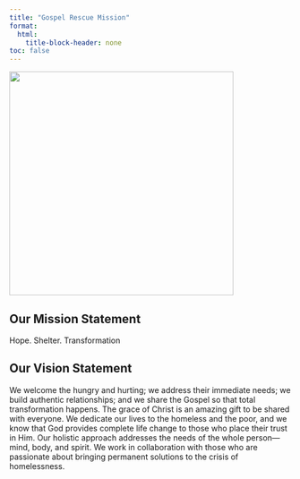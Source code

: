 ```yaml
---
title: "Gospel Rescue Mission"
format: 
  html:
    title-block-header: none
toc: false
---
```



<style>
  /* Style the header text (optional) */
  header h1, header p {
    /* Set the text color to white or any color that contrasts with the background */
    color: white;
  }
</style>

[![](images/gospelRescueMissionLogo.jpeg){fig-align="center" width="400"}](https://casadelosninos.org/how-to-help/donate/?fbclid=IwAR2yEyACPwdzP5jSz8NoZyVc8zsmRwXxxFDyEUplBmwSZoiCy3vB7NCr8w8)

## Our Mission Statement

<p class="centered-paragraph">Hope. Shelter. Transformation</p>

## Our Vision Statement

<p class="centered-paragraph">We welcome the hungry and hurting; we address their immediate needs; we build authentic relationships; and we share the Gospel so that total transformation happens. The grace of Christ is an amazing gift to be shared with everyone. We dedicate our lives to the homeless and the poor, and we know that God provides complete life change to those who place their trust in Him. Our holistic approach addresses the needs of the whole person—mind, body, and spirit. We work in collaboration with those who are passionate about bringing permanent solutions to the crisis of homelessness.</p>
